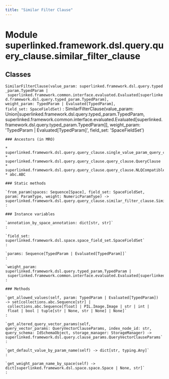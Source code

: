 ```yaml
---
title: "Similar Filter Clause"
---
```


Module superlinked.framework.dsl.query.query_clause.similar_filter_clause
=========================================================================

Classes
-------

`SimilarFilterClause(value_param: superlinked.framework.dsl.query.typed_param.TypedParam | superlinked.framework.common.interface.evaluated.Evaluated[superlinked.framework.dsl.query.typed_param.TypedParam], weight_param: TypedParam | Evaluated[TypedParam], field_set: SpaceFieldSet)`
:   SimilarFilterClause(value_param: Union[superlinked.framework.dsl.query.typed_param.TypedParam, superlinked.framework.common.interface.evaluated.Evaluated[superlinked.framework.dsl.query.typed_param.TypedParam]], weight_param: 'TypedParam | Evaluated[TypedParam]', field_set: 'SpaceFieldSet')

    ### Ancestors (in MRO)

    * superlinked.framework.dsl.query.query_clause.single_value_param_query_clause.SingleValueParamQueryClause
    * superlinked.framework.dsl.query.query_clause.query_clause.QueryClause
    * superlinked.framework.dsl.query.query_clause.query_clause.NLQCompatible
    * abc.ABC

    ### Static methods

    `from_param(spaces: Sequence[Space], field_set: SpaceFieldSet, param: ParamType, weight: NumericParamType) ‑> superlinked.framework.dsl.query.query_clause.similar_filter_clause.SimilarFilterClause`
    :

    ### Instance variables

    `annotation_by_space_annotation: dict[str, str]`
    :

    `field_set: superlinked.framework.dsl.space.space_field_set.SpaceFieldSet`
    :

    `params: Sequence[TypedParam | Evaluated[TypedParam]]`
    :

    `weight_param: superlinked.framework.dsl.query.typed_param.TypedParam | superlinked.framework.common.interface.evaluated.Evaluated[superlinked.framework.dsl.query.typed_param.TypedParam]`
    :

    ### Methods

    `get_allowed_values(self, param: TypedParam | Evaluated[TypedParam]) ‑> set[collections.abc.Sequence[str] | collections.abc.Sequence[float] | PIL.Image.Image | str | int | float | bool | tuple[str | None, str | None] | None]`
    :

    `get_altered_query_vector_params(self, query_vector_params: QueryVectorClauseParams, index_node_id: str, query_schema: IdSchemaObject, storage_manager: StorageManager) ‑> superlinked.framework.dsl.query.clause_params.QueryVectorClauseParams`
    :

    `get_default_value_by_param_name(self) ‑> dict[str, typing.Any]`
    :

    `get_weight_param_name_by_space(self) ‑> dict[superlinked.framework.dsl.space.space.Space | None, str]`
    :